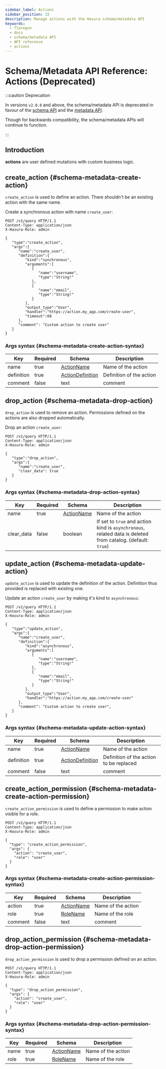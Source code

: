 ```yaml
---
sidebar_label: Actions
sidebar_position: 15
description: Manage actions with the Hasura schema/metadata API
keywords:
  - flaregun
  - docs
  - schema/metadata API
  - API reference
  - actions
---
```


# Schema/Metadata API Reference: Actions (Deprecated)

:::caution Deprecation

In versions `v2.0.0` and above, the schema/metadata API is deprecated in
favour of the [schema API](/graphql/core/api-reference/schema-api/index.mdx) and the
[metadata API](/graphql/core/api-reference/metadata-api/index.mdx).

Though for backwards compatibility, the schema/metadata APIs will
continue to function.

:::

## Introduction

**actions** are user defined mutations with custom business logic.

## create_action {#schema-metadata-create-action}

`create_action` is used to define an action. There shouldn't be an
existing action with the same name.

Create a synchronous action with name `create_user`:

```http
POST /v1/query HTTP/1.1
Content-Type: application/json
X-Hasura-Role: admin

{
   "type":"create_action",
   "args":{
      "name":"create_user",
      "definition":{
         "kind":"synchronous",
         "arguments":[
            {
               "name":"username",
               "type":"String!"
            },
            {
               "name":"email",
               "type":"String!"
            }
         ],
         "output_type":"User",
         "handler":"https://action.my_app.com/create-user",
         "timeout":60
      },
      "comment": "Custom action to create user"
   }
}
```

### Args syntax {#schema-metadata-create-action-syntax}

| Key        | Required | Schema                                                                           | Description              |
| ---------- | -------- | -------------------------------------------------------------------------------- | ------------------------ |
| name       | true     | [ActionName](/graphql/core/api-reference/syntax-defs.mdx#actionname)             | Name of the action       |
| definition | true     | [ActionDefinition](/graphql/core/api-reference/syntax-defs.mdx#actiondefinition) | Definition of the action |
| comment    | false    | text                                                                             | comment                  |

## drop_action {#schema-metadata-drop-action}

`drop_action` is used to remove an action. Permissions defined on the
actions are also dropped automatically.

Drop an action `create_user`:

```http
POST /v1/query HTTP/1.1
Content-Type: application/json
X-Hasura-Role: admin

{
   "type":"drop_action",
   "args":{
      "name":"create_user",
      "clear_data": true
   }
}
```

### Args syntax {#schema-metadata-drop-action-syntax}

| Key        | Required | Schema                                                               | Description                                                                                                 |
| ---------- | -------- | -------------------------------------------------------------------- | ----------------------------------------------------------------------------------------------------------- |
| name       | true     | [ActionName](/graphql/core/api-reference/syntax-defs.mdx#actionname) | Name of the action                                                                                          |
| clear_data | false    | boolean                                                              | If set to `true` and action kind is `asynchronous`, related data is deleted from catalog. (default: `true`) |

## update_action {#schema-metadata-update-action}

`update_action` is used to update the definition of the action.
Definition thus provided is replaced with existing one.

Update an action `create_user` by making it's kind to `asynchronous`:

```http
POST /v1/query HTTP/1.1
Content-Type: application/json
X-Hasura-Role: admin

{
   "type":"update_action",
   "args":{
      "name":"create_user",
      "definition":{
         "kind":"asynchronous",
         "arguments":[
            {
               "name":"username",
               "type":"String!"
            },
            {
               "name":"email",
               "type":"String!"
            }
         ],
         "output_type":"User",
         "handler":"https://action.my_app.com/create-user"
      },
      "comment": "Custom action to create user",
   }
}
```

### Args syntax {#schema-metadata-update-action-syntax}

| Key        | Required | Schema                                                                           | Description                             |
| ---------- | -------- | -------------------------------------------------------------------------------- | --------------------------------------- |
| name       | true     | [ActionName](/graphql/core/api-reference/syntax-defs.mdx#actionname)             | Name of the action                      |
| definition | true     | [ActionDefinition](/graphql/core/api-reference/syntax-defs.mdx#actiondefinition) | Definition of the action to be replaced |
| comment    | false    | text                                                                             | comment                                 |

## create_action_permission {#schema-metadata-create-action-permission}

`create_action_permission` is used to define a permission to make action
visible for a role.

```http
POST /v1/query HTTP/1.1
Content-Type: application/json
X-Hasura-Role: admin

{
  "type": "create_action_permission",
  "args": {
    "action": "create_user",
    "role": "user"
  }
}
```

### Args syntax {#schema-metadata-create-action-permission-syntax}

| Key     | Required | Schema                                                               | Description        |
| ------- | -------- | -------------------------------------------------------------------- | ------------------ |
| action  | true     | [ActionName](/graphql/core/api-reference/syntax-defs.mdx#actionname) | Name of the action |
| role    | true     | [RoleName](/graphql/core/api-reference/syntax-defs.mdx#rolename)     | Name of the role   |
| comment | false    | text                                                                 | comment            |

## drop_action_permission {#schema-metadata-drop-action-permission}

`drop_action_permission` is used to drop a permission defined on an action.

```http
POST /v1/query HTTP/1.1
Content-Type: application/json
X-Hasura-Role: admin

{
  "type": "drop_action_permission",
  "args": {
    "action": "create_user",
    "role": "user"
  }
}
```

### Args syntax {#schema-metadata-drop-action-permission-syntax}

| Key  | Required | Schema                                                               | Description        |
| ---- | -------- | -------------------------------------------------------------------- | ------------------ |
| name | true     | [ActionName](/graphql/core/api-reference/syntax-defs.mdx#actionname) | Name of the action |
| role | true     | [RoleName](/graphql/core/api-reference/syntax-defs.mdx#rolename)     | Name of the role   |
